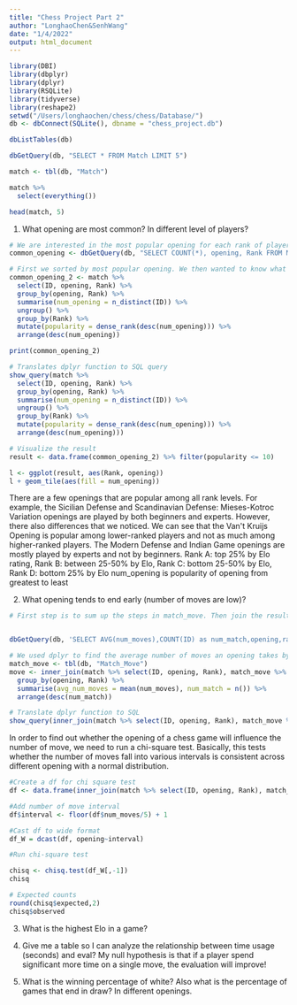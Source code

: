 ```yaml
---
title: "Chess Project Part 2"
author: "LonghaoChen&SenhWang"
date: "1/4/2022"
output: html_document
---
```


```r
library(DBI)
library(dbplyr)
library(dplyr)
library(RSQLite)
library(tidyverse)
library(reshape2) 
setwd("/Users/longhaochen/chess/chess/Database/")
db <- dbConnect(SQLite(), dbname = "chess_project.db")
```


```r
dbListTables(db)

dbGetQuery(db, "SELECT * FROM Match LIMIT 5")

match <- tbl(db, "Match")

match %>%
  select(everything())

head(match, 5)
```

1. What opening are most common? In different level of players?

```r
# We are interested in the most popular opening for each rank of players.
common_opening <- dbGetQuery(db, "SELECT COUNT(*), opening, Rank FROM Match GROUP BY opening, Rank")

# First we sorted by most popular opening. We then wanted to know what the most popular opening is for each rank of players so that we can make the best opening recommendations for players to learn.
common_opening_2 <- match %>%
  select(ID, opening, Rank) %>%
  group_by(opening, Rank) %>%
  summarise(num_opening = n_distinct(ID)) %>%
  ungroup() %>%
  group_by(Rank) %>%
  mutate(popularity = dense_rank(desc(num_opening))) %>%
  arrange(desc(num_opening))

print(common_opening_2)

# Translates dplyr function to SQL query
show_query(match %>%
  select(ID, opening, Rank) %>%
  group_by(opening, Rank) %>%
  summarise(num_opening = n_distinct(ID)) %>%
  ungroup() %>%
  group_by(Rank) %>%
  mutate(popularity = dense_rank(desc(num_opening))) %>%
  arrange(desc(num_opening)))

# Visualize the result
result <- data.frame(common_opening_2) %>% filter(popularity <= 10)

l <- ggplot(result, aes(Rank, opening))
l + geom_tile(aes(fill = num_opening))
```
There are a few openings that are popular among all rank levels. For example, the Sicilian Defense and Scandinavian Defense: Mieses-Kotroc Variation openings are played by both beginners and experts. However, there also differences that we noticed. We can see that the Van\'t Kruijs Opening is popular among lower-ranked players and not as much among higher-ranked players. The Modern Defense and Indian Game openings are mostly played by experts and not by beginners.
Rank A: top 25% by Elo rating, Rank B: between 25-50% by Elo, Rank C: bottom 25-50% by Elo, Rank D: bottom 25% by Elo
num_opening is popularity of opening from greatest to least

2. What opening tends to end early (number of moves are low)?

```r
# First step is to sum up the steps in match_move. Then join the result with match. Last to group by different opening and level of players.


dbGetQuery(db, 'SELECT AVG(num_moves),COUNT(ID) as num_match,opening,rank FROM (SELECT FLOOR(COUNT(match_move.ID)/2) AS "num_moves", match_move.ID, match.rank, match.opening FROM Match_Move  join match on match_move.id = match.id GROUP BY match_move.id) GROUP BY opening, rank ORDER BY num_match desc')

# We used dplyr to find the average number of moves an opening takes by rank
match_move <- tbl(db, "Match_Move")
move <- inner_join(match %>% select(ID, opening, Rank), match_move %>% group_by(ID) %>% summarise(num_moves = floor(n() / 2)), by = "ID") %>%
  group_by(opening, Rank) %>%
  summarise(avg_num_moves = mean(num_moves), num_match = n()) %>%
  arrange(desc(num_match))

# Translate dplyr function to SQL
show_query(inner_join(match %>% select(ID, opening, Rank), match_move %>% group_by(ID) %>% summarise(num_moves = floor(n() / 2)), by = "ID") %>% group_by(opening, Rank) %>% summarise(avg_num_moves = mean(num_moves), num_match = n()) %>% arrange(desc(num_match)))
```

In order to find out whether the opening of a chess game will influence the number of move, we need to run a chi-square test. Basically, this tests whether the number of moves fall into various intervals is consistent across different opening with a normal distribution.

```r
#Create a df for chi square test
df <- data.frame(inner_join(match %>% select(ID, opening, Rank), match_move %>% group_by(ID) %>% summarise(num_moves = floor(n() / 2)), by = "ID"))

#Add number of move interval
df$interval <- floor(df$num_moves/5) + 1

#Cast df to wide format
df_W = dcast(df, opening~interval) 

#Run chi-square test

chisq <- chisq.test(df_W[,-1])
chisq

# Expected counts
round(chisq$expected,2)
chisq$observed
```


3. What is the highest Elo in a game?

4. Give me a table so I can analyze the relationship between time usage (seconds) and eval? My null hypothesis is that if a player spend significant more time on a single move, the evaluation will improve!


5. What is the winning percentage of white? Also what is the percentage of games that end in draw? In different openings.
